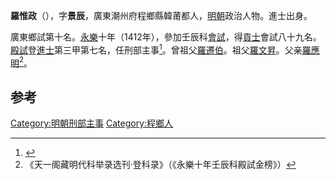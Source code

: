 '''羅惟政'''（{{bd|1375年||？}}），字'''景辰'''，廣東潮州府程鄉縣韓莆都人，[[明朝|明朝]]政治人物。進士出身。

廣東鄉試第十名。[[永樂|永樂]]十年（1412年），參加壬辰科[[會試|會試]]，得[[貢士|貢士]]會試八十九名。[[殿試|殿試]]登[[進士|進士]]第三甲第七名，任刑部主事<ref>{{cite news|title=明朝潮州府文进士名录|url=http://zt.czonline.net/2010wenhua/txcr/chaorendongtai/kejiao/2010-12-02/31625.html|accessdate=2013-08-07|newspaper=潮州热线|archive-url=https://web.archive.org/web/20131004220414/http://zt.czonline.net/2010wenhua/txcr/chaorendongtai/kejiao/2010-12-02/31625.html|archive-date=2013-10-04|dead-url=yes}}</ref>。曾祖父[[羅遷伯|羅遷伯]]。祖父[[羅文昇|羅文昇]]。父亲[[羅應明|羅應明]]<ref>《天一阁藏明代科举录选刊·登科录》（《永樂十年壬辰科殿試金榜》）</ref>。

==参考==
{{reflist}}
{{明朝人物小作品}}
{{永樂十年壬辰科殿試金榜}}
[[Category:明朝刑部主事|Category:明朝刑部主事]]
[[Category:程鄉人|Category:程鄉人]]